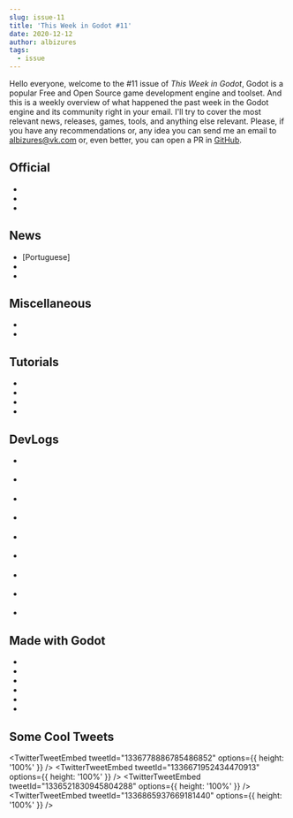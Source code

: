 ```yaml
---
slug: issue-11
title: 'This Week in Godot #11'
date: 2020-12-12
author: albizures
tags:
  - issue
---
```



Hello everyone, welcome to the #11 issue of _This Week in Godot_, Godot is a popular Free and Open Source game development engine and toolset. And this is a weekly overview of what happened the past week in the Godot engine and its community right in your email. I'll try to cover the most relevant news, releases, games, tools, and anything else relevant. Please, if you have any recommendations or, any idea you can send me an email to albizures@vk.com or, even better, you can open a PR in [GitHub](https://github.com/albizures/ThisWeekInGodot).

## Official

- <PostLink
  	type="article"
  	label="Announcing the new showcase for projects made with Godot"
  	link="https://godotengine.org/article/new-showcase-for-projects-made-with-godot"
  />
- <PostLink
  	type="article"
  	label="Dev snapshot: Godot 3.2.4 beta 4"
  	link="https://godotengine.org/article/new-showcase-for-projects-made-with-godot"
  />
- <PostLink
  	type="article"
  	label="Godot Engine receiving support funded by Facebook Reality Labs"
  	link="https://godotengine.org/article/godot-engine-receiving-support-funded-facebook-reality-labs"
  />

## News

- [Portuguese] <PostLink
  	label="Anunciando as palestras do Godot Online Brasil!"
    link="https://twitter.com/vnen/status/1335963807110336513" />
- <PostLink
  	label="Games Made In Godot Showcase"
  	type="youtube"
  	link="https://youtu.be/aZAVaK606Es"
  />
- <PostLink
  	label="Facebook Sponsors Godot -- Don't Panic! Breathe... It's A Good Thing!"
  	type="youtube"
  	link="https://youtu.be/NNHyorGxwyU"
  />

## Miscellaneous

- <PostLink
  	label="Why I'm not waiting for Godot 4.0"
  	type="youtube"
  	link="https://youtu.be/hHC9vQQ234I"
  />
- <PostLink
  	label="Games Made In Godot Showcase"
  	type="youtube"
  	link="https://youtu.be/aZAVaK606Es"
  />

## Tutorials

- <PostLink
  	label="Fix Particles Lag/Stutter in Godot"
  	type="youtube"
  	link="https://youtu.be/kbDj9V2MZvw"
  />
- <PostLink
  	label="How to make Silhouette Shader in GODOT"
  	type="youtube"
  	link="https://youtu.be/FfVBN-Fgikg"
  />
- <PostLink
  	label="Dragging the Top Sprite on a Stack"
  	type="youtube"
  	link="https://youtu.be/hIFWUD6g4BM"
  />
- <PostLink
  	label="Blood Effect in Godot Tutorial"
  	type="youtube"
  	link="https://youtu.be/SA4vRYYdbrk"
  />

## DevLogs

- <PostLink
  	label="XMPP Client in Godot"
  	type="article"
  	link="https://wolthera.info/2020/12/xmpp-client-in-godot/"
  />

- <PostLink
  	label="Lunar Bastion - A Game Jam Postmortem"
  	link="https://youtu.be/TZL0l25nD3c"
  	type="youtube"
  />
- <PostLink
  	label="Using Procedural Generation to Build Levels by Hand | Devlog #11"
  	link="https://youtu.be/AAAmQKgHsDg"
  	type="youtube"
  />
- <PostLink
  	label="Making A Level Up/Upgrade Effect In Godot"
  	link="https://youtu.be/Qof0-U8jCnA"
  	type="youtube"
  />
- <PostLink
  	label="Godot devlog GTA"
  	link="https://youtu.be/HDe71-d7Af8"
  	type="youtube"
  />
- <PostLink
  	label="Learning Godot Engine in 2 days with no experience"
  	link="https://youtu.be/RmOLWrARn4E"
  	type="youtube"
  />
- <PostLink
  	label="Extremely Hard Enemies of My Game!"
  	link="https://youtu.be/iJbWGBLqXqc"
  	type="youtube"
  />
- <PostLink
  	label="The Trick I Used to Make Combat Fun!"
  	link="https://youtu.be/6BrZryMz-ac"
  	type="youtube"
  />
- <PostLink
  	label="Making a Dark Souls inspired Combat System"
  	link="https://youtu.be/w29n0CCDgqc"
  	type="youtube"
  />

## Made with Godot

- <PostLink
  	label="Hijinx: A Christmas Caper"
  	source="https://bitbucket.org/JohnGabrielUK/hijinx-a-christmas-caper/"
  	link="https://johngabrieluk.itch.io/hijinx-a-christmas-caper"
  />
- <PostLink
  	label="Godot Shotgun Party"
  	source="https://github.com/vec64/Godot-Multiplayer-FPS"
  	link="https://vec64.itch.io/godot-shotgun-party"
  />
- <PostLink
  	label="Bottomless - Progress log 4: Not a Trailer"
  	link="https://youtu.be/C6I3qqOpilw"
  />
- <PostLink
  	label="Alien Wipeout"
  	link="https://remi-san.itch.io/alien-wipeout"
  />
- <PostLink
  	label="Zombie Maraud"
  	link="https://xienedev.itch.io/zombie-maraud"
  />
- <PostLink
  	label="Destroy The Robots"
  	link="https://lightninga.itch.io/destroy-the-robots"
  />

## Some Cool Tweets

<TwitterTweetEmbed
	tweetId="1336778886785486852"
	options={{ height: '100%' }}
/>
<TwitterTweetEmbed
	tweetId="1336671952434470913"
	options={{ height: '100%' }}
/>
<TwitterTweetEmbed
	tweetId="1336521830945804288"
	options={{ height: '100%' }}
/>
<TwitterTweetEmbed
	tweetId="1336865937669181440"
	options={{ height: '100%' }}
/>
